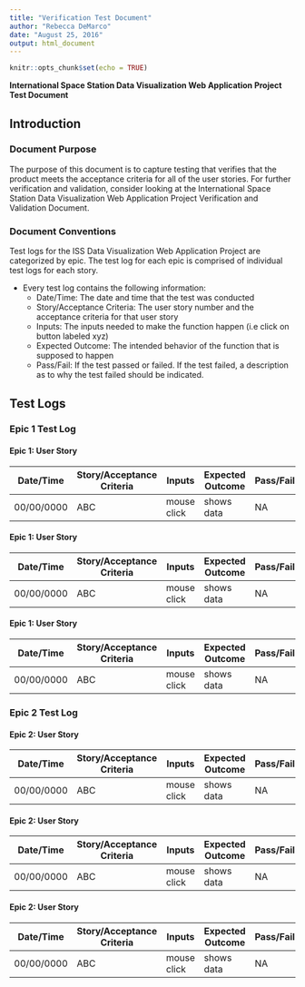 ```yaml
---
title: "Verification Test Document"
author: "Rebecca DeMarco"
date: "August 25, 2016"
output: html_document
---
```


```r
knitr::opts_chunk$set(echo = TRUE)
```

**International Space Station Data Visualization Web Application Project Test Document**  

## Introduction 

### Document Purpose 
The purpose of this document is to capture testing that verifies that the product meets the acceptance criteria for all of the user stories. For further verification and validation, consider looking at the International Space Station Data Visualization Web Application Project Verification and Validation Document. 

### Document Conventions 
Test logs for the ISS Data Visualization Web Application Project are categorized by epic. The test log for each epic is comprised of individual test logs for each story. 

* Every test log contains the following information: 
    + Date/Time: The date and time that the test was conducted 
    + Story/Acceptance Criteria: The user story number and the acceptance criteria for that user story 
    + Inputs: The inputs needed to make the function happen (i.e click on button labeled xyz)
    + Expected Outcome: The intended behavior of the function that is supposed to happen 
    + Pass/Fail: If the test passed or failed. If the test failed, a description as to why the test failed should be indicated. 


## Test Logs 

### Epic 1 Test Log 

#### Epic 1: User Story #

Date/Time | Story/Acceptance Criteria | Inputs      | Expected Outcome | Pass/Fail 
----------|---------------------------|-------------|------------------|-----------
00/00/0000| ABC                       | mouse click | shows data       | NA

#### Epic 1: User Story # 
Date/Time | Story/Acceptance Criteria | Inputs      | Expected Outcome | Pass/Fail 
----------|---------------------------|-------------|------------------|-----------
00/00/0000| ABC                       | mouse click | shows data       | NA

#### Epic 1: User Story # 
Date/Time | Story/Acceptance Criteria | Inputs      | Expected Outcome | Pass/Fail 
----------|---------------------------|-------------|------------------|-----------
00/00/0000| ABC                       | mouse click | shows data       | NA

### Epic 2 Test Log 

#### Epic 2: User Story #

Date/Time | Story/Acceptance Criteria | Inputs      | Expected Outcome | Pass/Fail 
----------|---------------------------|-------------|------------------|-----------
00/00/0000| ABC                       | mouse click | shows data       | NA

#### Epic 2: User Story # 
Date/Time | Story/Acceptance Criteria | Inputs      | Expected Outcome | Pass/Fail 
----------|---------------------------|-------------|------------------|-----------
00/00/0000| ABC                       | mouse click | shows data       | NA

#### Epic 2: User Story # 
Date/Time | Story/Acceptance Criteria | Inputs      | Expected Outcome | Pass/Fail 
----------|---------------------------|-------------|------------------|-----------
00/00/0000| ABC                       | mouse click | shows data       | NA
